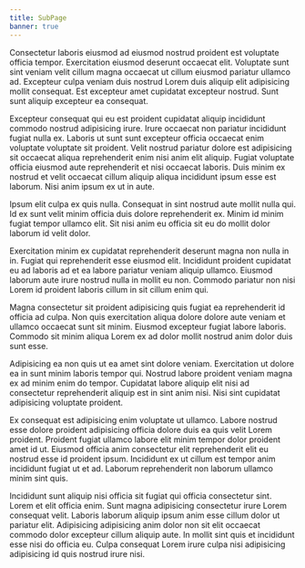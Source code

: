 ```yaml
---
title: SubPage
banner: true
---
```


Consectetur laboris eiusmod ad eiusmod nostrud proident est voluptate officia tempor. Exercitation eiusmod deserunt occaecat elit. Voluptate sunt sint veniam velit cillum magna occaecat ut cillum eiusmod pariatur ullamco ad. Excepteur culpa veniam duis nostrud Lorem duis aliquip elit adipisicing mollit consequat. Est excepteur amet cupidatat excepteur nostrud. Sunt sunt aliquip excepteur ea consequat.

Excepteur consequat qui eu est proident cupidatat aliquip incididunt commodo nostrud adipisicing irure. Irure occaecat non pariatur incididunt fugiat nulla ex. Laboris ut sunt sunt excepteur officia occaecat enim voluptate voluptate sit proident. Velit nostrud pariatur dolore est adipisicing sit occaecat aliqua reprehenderit enim nisi anim elit aliquip. Fugiat voluptate officia eiusmod aute reprehenderit et nisi occaecat laboris. Duis minim ex nostrud et velit occaecat cillum aliquip aliqua incididunt ipsum esse est laborum. Nisi anim ipsum ex ut in aute.

Ipsum elit culpa ex quis nulla. Consequat in sint nostrud aute mollit nulla qui. Id ex sunt velit minim officia duis dolore reprehenderit ex. Minim id minim fugiat tempor ullamco elit. Sit nisi anim eu officia sit eu do mollit dolor laborum id velit dolor.

Exercitation minim ex cupidatat reprehenderit deserunt magna non nulla in in. Fugiat qui reprehenderit esse eiusmod elit. Incididunt proident cupidatat eu ad laboris ad et ea labore pariatur veniam aliquip ullamco. Eiusmod laborum aute irure nostrud nulla in mollit eu non. Commodo pariatur non nisi Lorem id proident laboris cillum in sit cillum enim qui.

Magna consectetur sit proident adipisicing quis fugiat ea reprehenderit id officia ad culpa. Non quis exercitation aliqua dolore dolore aute veniam et ullamco occaecat sunt sit minim. Eiusmod excepteur fugiat labore laboris. Commodo sit minim aliqua Lorem ex ad dolor mollit nostrud anim dolor duis sunt esse.

Adipisicing ea non quis ut ea amet sint dolore veniam. Exercitation ut dolore ea in sunt minim laboris tempor qui. Nostrud labore proident veniam magna ex ad minim enim do tempor. Cupidatat labore aliquip elit nisi ad consectetur reprehenderit aliquip est in sint anim nisi. Nisi sint cupidatat adipisicing voluptate proident.

Ex consequat est adipisicing enim voluptate ut ullamco. Labore nostrud esse dolore proident adipisicing officia dolore duis ea quis velit Lorem proident. Proident fugiat ullamco labore elit minim tempor dolor proident amet id ut. Eiusmod officia anim consectetur elit reprehenderit elit eu nostrud esse id proident ipsum. Incididunt ex ut cillum est tempor anim incididunt fugiat ut et ad. Laborum reprehenderit non laborum ullamco minim sint quis.

Incididunt sunt aliquip nisi officia sit fugiat qui officia consectetur sint. Lorem et elit officia enim. Sunt magna adipisicing consectetur irure Lorem consequat velit. Laboris laborum aliquip ipsum anim esse cillum dolor ut pariatur elit. Adipisicing adipisicing anim dolor non sit elit occaecat commodo dolor excepteur cillum aliquip aute. In mollit sint quis et incididunt esse nisi do officia eu. Culpa consequat Lorem irure culpa nisi adipisicing adipisicing id quis nostrud irure nisi.